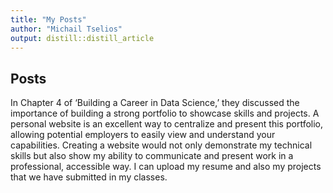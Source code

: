 ```yaml
---
title: "My Posts"
author: "Michail Tselios"
output: distill::distill_article
---
```


## Posts

In Chapter 4 of 'Building a Career in Data Science,' they discussed the importance of building a strong portfolio to showcase skills and projects. A personal website is an excellent way to centralize and present this portfolio, allowing potential employers to easily view and understand your capabilities. Creating a website would not only demonstrate my technical skills but also show my ability to communicate and present work in a professional, accessible way. I can upload my resume and also my projects that we have submitted in my classes.